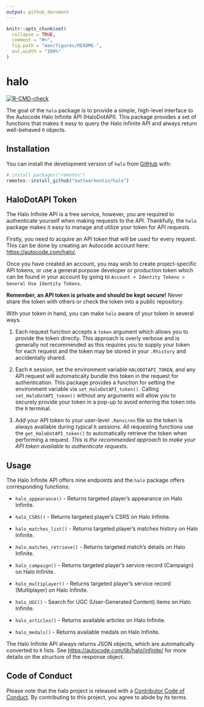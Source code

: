 ```yaml
---
output: github_document
---
```


```r
knitr::opts_chunk$set(
  collapse = TRUE,
  comment = "#>",
  fig.path = "man/figures/README-",
  out.width = "100%"
)
```

# halo

<!-- badges: start -->
[![R-CMD-check](https://github.com/mattwarkentin/halo/workflows/R-CMD-check/badge.svg)](https://github.com/mattwarkentin/halo/actions)
<!-- badges: end -->

The goal of the `halo` package is to provide a simple, high-level interface to the Autocode Halo Infinite API (HaloDotAPI). This package provides a set of functions that makes it easy to query the Halo Infinite API and always return well-behaved `R` objects.

## Installation

You can install the development version of `halo` from [GitHub](https://github.com/) with:

``` r
# install.packages("remotes")
remotes::install_github("mattwarkentin/halo")
```

## HaloDotAPI Token

The Halo Infinite API is a free service, however, you are required to authenticate yourself when making requests to the API. Thankfully, the `halo` package makes it easy to manage and utilize your token for API requests.

Firstly, you need to acquire an API token that will be used for every request. This can be done by creating an Autocode account here: <https://autocode.com/halo/>.

Once you have created an account, you may wish to create project-specific API tokens, or use a general purpose developer or production token which can be found in your account by going to `Account > Identity Tokens > General Use Identity Tokens`. 

**Remember, an API token is private and should be kept secure!** Never share the token with others or check the token into a public repository.

With your token in hand, you can make `halo` aware of your token in several ways.

1. Each request function accepts a `token` argument which allows you to provide the token directly. This approach is overly verbose and is generally not recommended as this requires you to supply your token for each request and the token may be stored in your `.Rhistory` and accidentally shared.

1. Each `R` session, set the environment variable `HALODOTAPI_TOKEN`, and any API request will automatically bundle this token in the request for authentication. This package provides a function for setting the environment variable via `set_HaloDotAPI_token()`. Calling `set_HaloDotAPI_token()` without any arguments will allow you to securely provide your token in a pop-up to avoid entering the token into the `R` terminal.

1. Add your API token to your user-level `.Renviron` file so the token is always available during typical `R` sessions. All requesting functions use the `get_HaloDotAPI_token()` to automatically retrieve the token when performing a request. *This is the recommended approach to make your API token available to authenticate requests.*

## Usage

The Halo Infinite API offers nine endpoints and the `halo` package offers corresponding functions:

- `halo_appearance()` - Returns targeted player's appearance on Halo Infinite.

- `halo_CSRS()` - Returns targeted player's CSRS on Halo Infinite.

- `halo_matches_list()` - Returns targeted player's matches history on Halo Infinite.

- `halo_matches_retrieve()` - Returns targeted match's details on Halo Infinite.

- `halo_campaign()` - Returns targeted player's service record (Campaign) on Halo Infinite.

- `halo_multiplayer()` - Returns targeted player's service record (Multiplayer) on Halo Infinite.

- `halo_UGC()` - Search for UGC (User-Generated Content) items on Halo Infinite.

- `halo_articles()` - Returns available articles on Halo Infinite.

- `halo_medals()` - Returns available medals on Halo Infinite.

The Halo Infinite API always returns JSON objects, which are automatically converted to `R` lists. See <https://autocode.com/lib/halo/infinite/> for more details on the structure of the response object.

## Code of Conduct

Please note that the halo project is released with a [Contributor Code of Conduct](https://contributor-covenant.org/version/2/0/CODE_OF_CONDUCT.html). By contributing to this project, you agree to abide by its terms.
